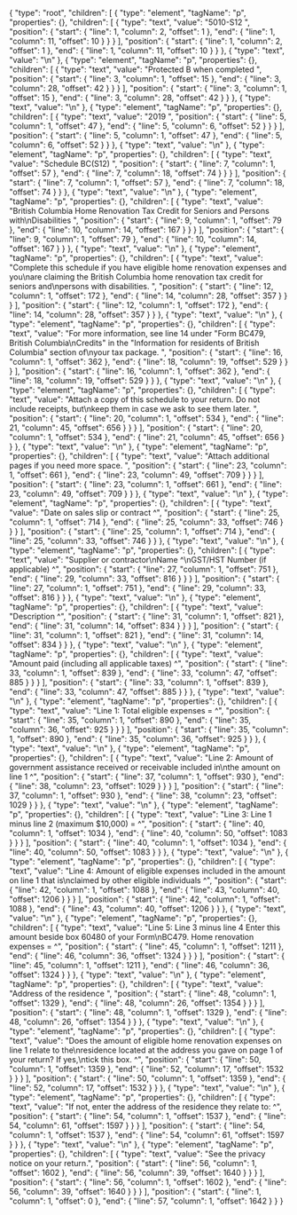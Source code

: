 {
  "type": "root",
  "children": [
    {
      "type": "element",
      "tagName": "p",
      "properties": {},
      "children": [
        {
          "type": "text",
          "value": "5010-S12 ",
          "position": {
            "start": {
              "line": 1,
              "column": 2,
              "offset": 1
            },
            "end": {
              "line": 1,
              "column": 11,
              "offset": 10
            }
          }
        }
      ],
      "position": {
        "start": {
          "line": 1,
          "column": 2,
          "offset": 1
        },
        "end": {
          "line": 1,
          "column": 11,
          "offset": 10
        }
      }
    },
    {
      "type": "text",
      "value": "\n"
    },
    {
      "type": "element",
      "tagName": "p",
      "properties": {},
      "children": [
        {
          "type": "text",
          "value": "Protected B when completed ",
          "position": {
            "start": {
              "line": 3,
              "column": 1,
              "offset": 15
            },
            "end": {
              "line": 3,
              "column": 28,
              "offset": 42
            }
          }
        }
      ],
      "position": {
        "start": {
          "line": 3,
          "column": 1,
          "offset": 15
        },
        "end": {
          "line": 3,
          "column": 28,
          "offset": 42
        }
      }
    },
    {
      "type": "text",
      "value": "\n"
    },
    {
      "type": "element",
      "tagName": "p",
      "properties": {},
      "children": [
        {
          "type": "text",
          "value": "2019 ",
          "position": {
            "start": {
              "line": 5,
              "column": 1,
              "offset": 47
            },
            "end": {
              "line": 5,
              "column": 6,
              "offset": 52
            }
          }
        }
      ],
      "position": {
        "start": {
          "line": 5,
          "column": 1,
          "offset": 47
        },
        "end": {
          "line": 5,
          "column": 6,
          "offset": 52
        }
      }
    },
    {
      "type": "text",
      "value": "\n"
    },
    {
      "type": "element",
      "tagName": "p",
      "properties": {},
      "children": [
        {
          "type": "text",
          "value": "Schedule BC(S12) ",
          "position": {
            "start": {
              "line": 7,
              "column": 1,
              "offset": 57
            },
            "end": {
              "line": 7,
              "column": 18,
              "offset": 74
            }
          }
        }
      ],
      "position": {
        "start": {
          "line": 7,
          "column": 1,
          "offset": 57
        },
        "end": {
          "line": 7,
          "column": 18,
          "offset": 74
        }
      }
    },
    {
      "type": "text",
      "value": "\n"
    },
    {
      "type": "element",
      "tagName": "p",
      "properties": {},
      "children": [
        {
          "type": "text",
          "value": "British Columbia Home Renovation Tax Credit for Seniors and Persons with\nDisabilities ",
          "position": {
            "start": {
              "line": 9,
              "column": 1,
              "offset": 79
            },
            "end": {
              "line": 10,
              "column": 14,
              "offset": 167
            }
          }
        }
      ],
      "position": {
        "start": {
          "line": 9,
          "column": 1,
          "offset": 79
        },
        "end": {
          "line": 10,
          "column": 14,
          "offset": 167
        }
      }
    },
    {
      "type": "text",
      "value": "\n"
    },
    {
      "type": "element",
      "tagName": "p",
      "properties": {},
      "children": [
        {
          "type": "text",
          "value": "Complete this schedule if you have eligible home renovation expenses and you\nare claiming the British Columbia home renovation tax credit for seniors and\npersons with disabilities. ",
          "position": {
            "start": {
              "line": 12,
              "column": 1,
              "offset": 172
            },
            "end": {
              "line": 14,
              "column": 28,
              "offset": 357
            }
          }
        }
      ],
      "position": {
        "start": {
          "line": 12,
          "column": 1,
          "offset": 172
        },
        "end": {
          "line": 14,
          "column": 28,
          "offset": 357
        }
      }
    },
    {
      "type": "text",
      "value": "\n"
    },
    {
      "type": "element",
      "tagName": "p",
      "properties": {},
      "children": [
        {
          "type": "text",
          "value": "For more information, see line 14 under \"Form BC479, British Columbia\nCredits\" in the \"Information for residents of British Columbia\" section of\nyour tax package. ",
          "position": {
            "start": {
              "line": 16,
              "column": 1,
              "offset": 362
            },
            "end": {
              "line": 18,
              "column": 19,
              "offset": 529
            }
          }
        }
      ],
      "position": {
        "start": {
          "line": 16,
          "column": 1,
          "offset": 362
        },
        "end": {
          "line": 18,
          "column": 19,
          "offset": 529
        }
      }
    },
    {
      "type": "text",
      "value": "\n"
    },
    {
      "type": "element",
      "tagName": "p",
      "properties": {},
      "children": [
        {
          "type": "text",
          "value": "Attach a copy of this schedule to your return. Do not include receipts, but\nkeep them in case we ask to see them later. ",
          "position": {
            "start": {
              "line": 20,
              "column": 1,
              "offset": 534
            },
            "end": {
              "line": 21,
              "column": 45,
              "offset": 656
            }
          }
        }
      ],
      "position": {
        "start": {
          "line": 20,
          "column": 1,
          "offset": 534
        },
        "end": {
          "line": 21,
          "column": 45,
          "offset": 656
        }
      }
    },
    {
      "type": "text",
      "value": "\n"
    },
    {
      "type": "element",
      "tagName": "p",
      "properties": {},
      "children": [
        {
          "type": "text",
          "value": "Attach additional pages if you need more space. ",
          "position": {
            "start": {
              "line": 23,
              "column": 1,
              "offset": 661
            },
            "end": {
              "line": 23,
              "column": 49,
              "offset": 709
            }
          }
        }
      ],
      "position": {
        "start": {
          "line": 23,
          "column": 1,
          "offset": 661
        },
        "end": {
          "line": 23,
          "column": 49,
          "offset": 709
        }
      }
    },
    {
      "type": "text",
      "value": "\n"
    },
    {
      "type": "element",
      "tagName": "p",
      "properties": {},
      "children": [
        {
          "type": "text",
          "value": "Date on sales slip or contract ^",
          "position": {
            "start": {
              "line": 25,
              "column": 1,
              "offset": 714
            },
            "end": {
              "line": 25,
              "column": 33,
              "offset": 746
            }
          }
        }
      ],
      "position": {
        "start": {
          "line": 25,
          "column": 1,
          "offset": 714
        },
        "end": {
          "line": 25,
          "column": 33,
          "offset": 746
        }
      }
    },
    {
      "type": "text",
      "value": "\n"
    },
    {
      "type": "element",
      "tagName": "p",
      "properties": {},
      "children": [
        {
          "type": "text",
          "value": "Supplier or contractor\nName ^\nGST/HST Number (if applicable) ^",
          "position": {
            "start": {
              "line": 27,
              "column": 1,
              "offset": 751
            },
            "end": {
              "line": 29,
              "column": 33,
              "offset": 816
            }
          }
        }
      ],
      "position": {
        "start": {
          "line": 27,
          "column": 1,
          "offset": 751
        },
        "end": {
          "line": 29,
          "column": 33,
          "offset": 816
        }
      }
    },
    {
      "type": "text",
      "value": "\n"
    },
    {
      "type": "element",
      "tagName": "p",
      "properties": {},
      "children": [
        {
          "type": "text",
          "value": "Description ^",
          "position": {
            "start": {
              "line": 31,
              "column": 1,
              "offset": 821
            },
            "end": {
              "line": 31,
              "column": 14,
              "offset": 834
            }
          }
        }
      ],
      "position": {
        "start": {
          "line": 31,
          "column": 1,
          "offset": 821
        },
        "end": {
          "line": 31,
          "column": 14,
          "offset": 834
        }
      }
    },
    {
      "type": "text",
      "value": "\n"
    },
    {
      "type": "element",
      "tagName": "p",
      "properties": {},
      "children": [
        {
          "type": "text",
          "value": "Amount paid (including all applicable taxes) ^",
          "position": {
            "start": {
              "line": 33,
              "column": 1,
              "offset": 839
            },
            "end": {
              "line": 33,
              "column": 47,
              "offset": 885
            }
          }
        }
      ],
      "position": {
        "start": {
          "line": 33,
          "column": 1,
          "offset": 839
        },
        "end": {
          "line": 33,
          "column": 47,
          "offset": 885
        }
      }
    },
    {
      "type": "text",
      "value": "\n"
    },
    {
      "type": "element",
      "tagName": "p",
      "properties": {},
      "children": [
        {
          "type": "text",
          "value": "Line 1: Total eligible expenses = ^",
          "position": {
            "start": {
              "line": 35,
              "column": 1,
              "offset": 890
            },
            "end": {
              "line": 35,
              "column": 36,
              "offset": 925
            }
          }
        }
      ],
      "position": {
        "start": {
          "line": 35,
          "column": 1,
          "offset": 890
        },
        "end": {
          "line": 35,
          "column": 36,
          "offset": 925
        }
      }
    },
    {
      "type": "text",
      "value": "\n"
    },
    {
      "type": "element",
      "tagName": "p",
      "properties": {},
      "children": [
        {
          "type": "text",
          "value": "Line 2: Amount of government assistance received or receivable included in\nthe amount on line 1 ^",
          "position": {
            "start": {
              "line": 37,
              "column": 1,
              "offset": 930
            },
            "end": {
              "line": 38,
              "column": 23,
              "offset": 1029
            }
          }
        }
      ],
      "position": {
        "start": {
          "line": 37,
          "column": 1,
          "offset": 930
        },
        "end": {
          "line": 38,
          "column": 23,
          "offset": 1029
        }
      }
    },
    {
      "type": "text",
      "value": "\n"
    },
    {
      "type": "element",
      "tagName": "p",
      "properties": {},
      "children": [
        {
          "type": "text",
          "value": "Line 3: Line 1 minus line 2 (maximum $10,000) = ^",
          "position": {
            "start": {
              "line": 40,
              "column": 1,
              "offset": 1034
            },
            "end": {
              "line": 40,
              "column": 50,
              "offset": 1083
            }
          }
        }
      ],
      "position": {
        "start": {
          "line": 40,
          "column": 1,
          "offset": 1034
        },
        "end": {
          "line": 40,
          "column": 50,
          "offset": 1083
        }
      }
    },
    {
      "type": "text",
      "value": "\n"
    },
    {
      "type": "element",
      "tagName": "p",
      "properties": {},
      "children": [
        {
          "type": "text",
          "value": "Line 4: Amount of eligible expenses included in the amount on line 1 that is\nclaimed by other eligible individuals ^",
          "position": {
            "start": {
              "line": 42,
              "column": 1,
              "offset": 1088
            },
            "end": {
              "line": 43,
              "column": 40,
              "offset": 1206
            }
          }
        }
      ],
      "position": {
        "start": {
          "line": 42,
          "column": 1,
          "offset": 1088
        },
        "end": {
          "line": 43,
          "column": 40,
          "offset": 1206
        }
      }
    },
    {
      "type": "text",
      "value": "\n"
    },
    {
      "type": "element",
      "tagName": "p",
      "properties": {},
      "children": [
        {
          "type": "text",
          "value": "Line 5: Line 3 minus line 4 Enter this amount beside box 60480 of your Form\nBC479. Home renovation expenses = ^",
          "position": {
            "start": {
              "line": 45,
              "column": 1,
              "offset": 1211
            },
            "end": {
              "line": 46,
              "column": 36,
              "offset": 1324
            }
          }
        }
      ],
      "position": {
        "start": {
          "line": 45,
          "column": 1,
          "offset": 1211
        },
        "end": {
          "line": 46,
          "column": 36,
          "offset": 1324
        }
      }
    },
    {
      "type": "text",
      "value": "\n"
    },
    {
      "type": "element",
      "tagName": "p",
      "properties": {},
      "children": [
        {
          "type": "text",
          "value": "Address of the residence ",
          "position": {
            "start": {
              "line": 48,
              "column": 1,
              "offset": 1329
            },
            "end": {
              "line": 48,
              "column": 26,
              "offset": 1354
            }
          }
        }
      ],
      "position": {
        "start": {
          "line": 48,
          "column": 1,
          "offset": 1329
        },
        "end": {
          "line": 48,
          "column": 26,
          "offset": 1354
        }
      }
    },
    {
      "type": "text",
      "value": "\n"
    },
    {
      "type": "element",
      "tagName": "p",
      "properties": {},
      "children": [
        {
          "type": "text",
          "value": "Does the amount of eligible home renovation expenses on line 1 relate to the\nresidence located at the address you gave on page 1 of your return? If yes,\ntick this box. ^",
          "position": {
            "start": {
              "line": 50,
              "column": 1,
              "offset": 1359
            },
            "end": {
              "line": 52,
              "column": 17,
              "offset": 1532
            }
          }
        }
      ],
      "position": {
        "start": {
          "line": 50,
          "column": 1,
          "offset": 1359
        },
        "end": {
          "line": 52,
          "column": 17,
          "offset": 1532
        }
      }
    },
    {
      "type": "text",
      "value": "\n"
    },
    {
      "type": "element",
      "tagName": "p",
      "properties": {},
      "children": [
        {
          "type": "text",
          "value": "If not, enter the address of the residence they relate to: ^",
          "position": {
            "start": {
              "line": 54,
              "column": 1,
              "offset": 1537
            },
            "end": {
              "line": 54,
              "column": 61,
              "offset": 1597
            }
          }
        }
      ],
      "position": {
        "start": {
          "line": 54,
          "column": 1,
          "offset": 1537
        },
        "end": {
          "line": 54,
          "column": 61,
          "offset": 1597
        }
      }
    },
    {
      "type": "text",
      "value": "\n"
    },
    {
      "type": "element",
      "tagName": "p",
      "properties": {},
      "children": [
        {
          "type": "text",
          "value": "See the privacy notice on your return.",
          "position": {
            "start": {
              "line": 56,
              "column": 1,
              "offset": 1602
            },
            "end": {
              "line": 56,
              "column": 39,
              "offset": 1640
            }
          }
        }
      ],
      "position": {
        "start": {
          "line": 56,
          "column": 1,
          "offset": 1602
        },
        "end": {
          "line": 56,
          "column": 39,
          "offset": 1640
        }
      }
    }
  ],
  "position": {
    "start": {
      "line": 1,
      "column": 1,
      "offset": 0
    },
    "end": {
      "line": 57,
      "column": 1,
      "offset": 1642
    }
  }
}
